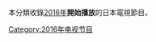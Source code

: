 {{Year by category
| m = 2
| c = 0
| d = 1
| y = 6
| cat = 日本電視節目
| sortkey = Japan
| parent = 每年日本電視節目
| subcat = 2016年日本作品
}}
本分類收錄[[2016年|2016年]]'''開始播放'''的日本電視節目。

[[Category:2016年电视节目|Category:2016年电视节目]]